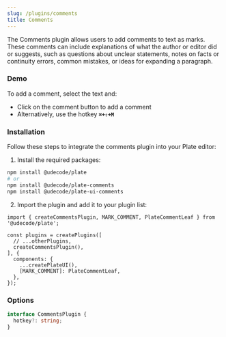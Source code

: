 ```yaml
---
slug: /plugins/comments
title: Comments
---
```


The Comments plugin allows users to add comments to text as marks.
These comments can include explanations of what the author or editor did or suggests,
such as questions about unclear statements,
notes on facts or continuity errors, common mistakes, or ideas for expanding a paragraph.

### Demo

To add a comment, select the text and:

- Click on the comment button to add a comment
- Alternatively, use the hotkey **`⌘+⇧+M`**



<CommentsSandpack />

### Installation

Follow these steps to integrate the comments plugin into your Plate editor:

1. Install the required packages:


```bash npm2yarn
npm install @udecode/plate
# or
npm install @udecode/plate-comments
npm install @udecode/plate-ui-comments
```

2. Import the plugin and add it to your plugin list:

```tsx
import { createCommentsPlugin, MARK_COMMENT, PlateCommentLeaf } from '@udecode/plate';

const plugins = createPlugins([
  // ...otherPlugins,
  createCommentsPlugin(),
], {
  components: {
    ...createPlateUI(),
    [MARK_COMMENT]: PlateCommentLeaf,
  },
});
```

### Options

```ts
interface CommentsPlugin {
  hotkey?: string;
}
```

